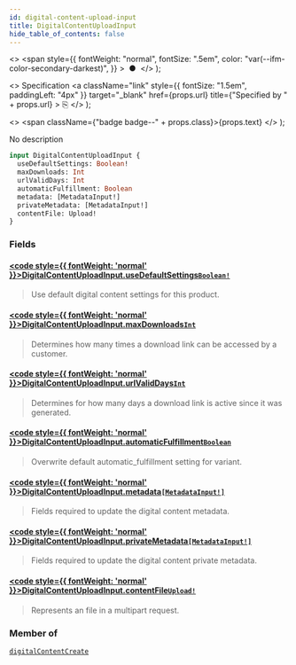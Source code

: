 ```yaml
---
id: digital-content-upload-input
title: DigitalContentUploadInput
hide_table_of_contents: false
---
```


  <>
    <span
      style={{
        fontWeight: "normal",
        fontSize: ".5em",
        color: "var(--ifm-color-secondary-darkest)",
      }}
    >
      &nbsp;●&nbsp;
    </span>
  </>
);

  <>
    Specification
    <a
      className="link"
      style={{ fontSize: "1.5em", paddingLeft: "4px" }}
      target="\_blank"
      href={props.url}
      title={"Specified by " + props.url}
    >
      ⎘
    </a>
  </>
);

  <>
    <span className={"badge badge--" + props.class}>{props.text}</span>
  </>
);

No description

```graphql
input DigitalContentUploadInput {
  useDefaultSettings: Boolean!
  maxDownloads: Int
  urlValidDays: Int
  automaticFulfillment: Boolean
  metadata: [MetadataInput!]
  privateMetadata: [MetadataInput!]
  contentFile: Upload!
}
```

### Fields

#### [<code style={{ fontWeight: 'normal' }}>DigitalContentUploadInput.<b>useDefaultSettings</b></code>](#)<Bullet />[`Boolean!`](../../../api-reference/miscellaneous/scalars/boolean) <Badge class="secondary" text="non-null"/> <Badge class="secondary" text="scalar"/>

> Use default digital content settings for this product.

#### [<code style={{ fontWeight: 'normal' }}>DigitalContentUploadInput.<b>maxDownloads</b></code>](#)<Bullet />[`Int`](../../../api-reference/miscellaneous/scalars/int) <Badge class="secondary" text="scalar"/>

> Determines how many times a download link can be accessed by a customer.

#### [<code style={{ fontWeight: 'normal' }}>DigitalContentUploadInput.<b>urlValidDays</b></code>](#)<Bullet />[`Int`](../../../api-reference/miscellaneous/scalars/int) <Badge class="secondary" text="scalar"/>

> Determines for how many days a download link is active since it was generated.

#### [<code style={{ fontWeight: 'normal' }}>DigitalContentUploadInput.<b>automaticFulfillment</b></code>](#)<Bullet />[`Boolean`](../../../api-reference/miscellaneous/scalars/boolean) <Badge class="secondary" text="scalar"/>

> Overwrite default automatic_fulfillment setting for variant.

#### [<code style={{ fontWeight: 'normal' }}>DigitalContentUploadInput.<b>metadata</b></code>](#)<Bullet />[`[MetadataInput!]`](../../../api-reference/miscellaneous/inputs/metadata-input) <Badge class="secondary" text="list"/> <Badge class="secondary" text="input"/>

> Fields required to update the digital content metadata.

<Badge text="Added in Saleor 3.8" class="secondary margin-bottom--sm" />

>

#### [<code style={{ fontWeight: 'normal' }}>DigitalContentUploadInput.<b>privateMetadata</b></code>](#)<Bullet />[`[MetadataInput!]`](../../../api-reference/miscellaneous/inputs/metadata-input) <Badge class="secondary" text="list"/> <Badge class="secondary" text="input"/>

> Fields required to update the digital content private metadata.

<Badge text="Added in Saleor 3.8" class="secondary margin-bottom--sm" />

>

#### [<code style={{ fontWeight: 'normal' }}>DigitalContentUploadInput.<b>contentFile</b></code>](#)<Bullet />[`Upload!`](../../../api-reference/miscellaneous/scalars/upload) <Badge class="secondary" text="non-null"/> <Badge class="secondary" text="scalar"/>

> Represents an file in a multipart request.

### Member of

[`digitalContentCreate`](../../../api-reference/products/mutations/digital-content-create) <Badge class="secondary" text="mutation"/>
